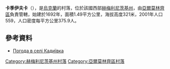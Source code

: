{{coord|49|13|56|N|26|48|39|E|scale:100000|display=title}}

'''卡季伊夫卡'''（{{lang-uk|Кадиївка}}），是[[烏克蘭|烏克蘭]]的村落，位於該國西部[[赫梅利尼茨基州|赫梅利尼茨基州]]，由[[亞爾莫林齊區|亞爾莫林齊區]]負責管轄，始建於1692年，面積1.49平方公里，海拔高度321米，2001年人口559，人口密度每平方公里375.9人。

==參考資料==
* [http://weather.in.ua/ua/hmel'nickaja/9708 Погода в селі Кадиївка]{{Wayback|url=http://weather.in.ua/ua/hmel%27nickaja/9708 |date=20111220122901 }}

{{DEFAULTSORT:Кадиївка}}
[[Category:赫梅利尼茨基州村落|Category:赫梅利尼茨基州村落]]
[[Category:亞爾莫林齊區村落|Category:亞爾莫林齊區村落]]


{{Khmelnytskyi-geo-stub}}